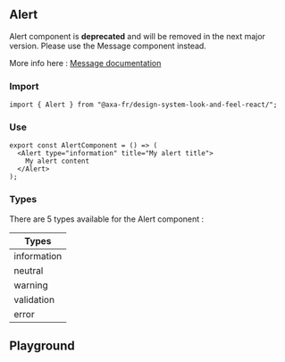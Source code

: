 
<Meta of={AlertStories} />

## Alert

Alert component is **deprecated** and will be removed in the next major version. Please use the Message component instead.

More info here : [Message documentation](https://axafrance.github.io/design-system/apollo/?path=/story/components-message--playground)

### Import

```tsx
import { Alert } from "@axa-fr/design-system-look-and-feel-react/";
```

### Use

```tsx
export const AlertComponent = () => (
  <Alert type="information" title="My alert title">
    My alert content
  </Alert>
);
```

### Types

There are 5 types available for the Alert component :

<table style={{ width: "100%" }}>
  <thead>
    <tr>
      <th>Types</th>
    </tr>
  </thead>
  <tbody>
    <tr>
      <td>information</td>
    </tr>
    <tr>
      <td>neutral</td>
    </tr>
    <tr>
      <td>warning</td>
    </tr>
    <tr>
      <td>validation</td>
    </tr>
    <tr>
      <td>error</td>
    </tr>
  </tbody>
</table>

## Playground

<Canvas of={AlertStories.Default} />

<Controls of={AlertStories.Default} />
